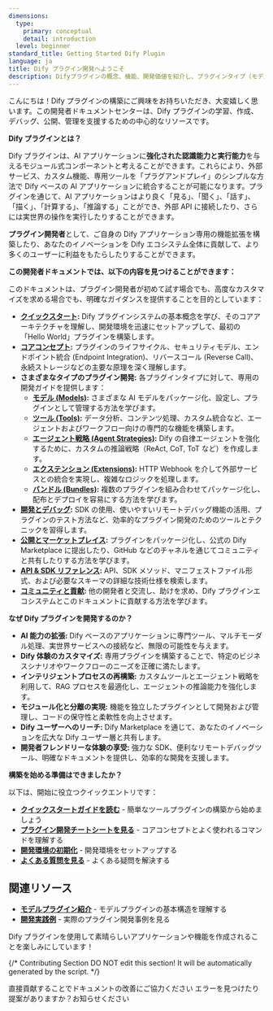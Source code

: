 ```yaml
---
dimensions:
  type:
    primary: conceptual
    detail: introduction
  level: beginner
standard_title: Getting Started Dify Plugin
language: ja
title: Dify プラグイン開発へようこそ
description: Difyプラグインの概念、機能、開発価値を紹介し、プラグインタイプ（モデル、ツール、エージェント戦略、エクステンション、バンドル）の簡単な説明と、開発者ドキュメントの内容概覧を含みます。
---
```


こんにちは！Dify プラグインの構築にご興味をお持ちいただき、大変嬉しく思います。この開発者ドキュメントセンターは、Dify プラグインの学習、作成、デバッグ、公開、管理を支援するための中心的なリソースです。

**Dify プラグインとは？**

Dify プラグインは、AI アプリケーションに**強化された認識能力と実行能力**を与えるモジュール式コンポーネントと考えることができます。これらにより、外部サービス、カスタム機能、専用ツールを「プラグアンドプレイ」のシンプルな方法で Dify ベースの AI アプリケーションに統合することが可能になります。プラグインを通じて、AI アプリケーションはより良く「見る」、「聞く」、「話す」、「描く」、「計算する」、「推論する」ことができ、外部 API に接続したり、さらには実世界の操作を実行したりすることができます。

**プラグイン開発者**として、ご自身の Dify アプリケーション専用の機能拡張を構築したり、あなたのイノベーションを Dify エコシステム全体に貢献して、より多くのユーザーに利益をもたらしたりすることができます。

**この開発者ドキュメントでは、以下の内容を見つけることができます：**

このドキュメントは、プラグイン開発者が初めて試す場合でも、高度なカスタマイズを求める場合でも、明確なガイダンスを提供することを目的としています：

- **[クイックスタート](/plugin_dev_ja/0211-getting-started-dify-tool):** Dify プラグインシステムの基本概念を学び、そのコアアーキテクチャを理解し、開発環境を迅速にセットアップして、最初の「Hello World」プラグインを構築します。
- **[コアコンセプト](/plugin_dev_ja/0131-cheatsheet):** プラグインのライフサイクル、セキュリティモデル、エンドポイント統合 (Endpoint Integration)、リバースコール (Reverse Call)、永続ストレージなどの主要な原理を深く理解します。
- **さまざまなタイプのプラグイン開発:** 各プラグインタイプに対して、専用の開発ガイドを提供します：
    - **[モデル (Models)](/plugin_dev_ja/0211-getting-started-new-model):** さまざまな AI モデルをパッケージ化、設定し、プラグインとして管理する方法を学びます。
    - **[ツール (Tools)](/plugin_dev_ja/0211-getting-started-dify-tool):** データ分析、コンテンツ処理、カスタム統合など、エージェントおよびワークフロー向けの専門的な機能を構築します。
    - **[エージェント戦略 (Agent Strategies)](/plugin_dev_ja/9433-agent-strategy-plugin):** Dify の自律エージェントを強化するために、カスタムの推論戦略（ReAct, CoT, ToT など）を作成します。
    - **[エクステンション (Extensions)](/plugin_dev_ja/9231-extension-plugin):** HTTP Webhook を介して外部サービスとの統合を実現し、複雑なロジックを処理します。
    - **[バンドル (Bundles)](/plugin_dev_ja/9241-bundle):** 複数のプラグインを組み合わせてパッケージ化し、配布とデプロイを容易にする方法を学びます。
- **[開発とデバッグ](/plugin_dev_ja/0411-remote-debug-a-plugin):** SDK の使用、使いやすいリモートデバッグ機能の活用、プラグインのテスト方法など、効率的なプラグイン開発のためのツールとテクニックを習得します。
- **[公開とマーケットプレイス](/plugin_dev_ja/0321-release-overview):** プラグインをパッケージ化し、公式の Dify Marketplace に提出したり、GitHub などのチャネルを通じてコミュニティと共有したりする方法を学びます。
- **[API & SDK リファレンス](/plugin_dev_ja/0411-general-specifications):** API、SDK メソッド、マニフェストファイル形式、および必要なスキーマの詳細な技術仕様を検索します。
- **[コミュニティと貢献](/plugin_dev_ja/0312-contributor-covenant-code-of-conduct):** 他の開発者と交流し、助けを求め、Dify プラグインエコシステムとこのドキュメントに貢献する方法を学びます。

**なぜ Dify プラグインを開発するのか？**

- **AI 能力の拡張:** Dify ベースのアプリケーションに専門ツール、マルチモーダル処理、実世界サービスへの接続など、無限の可能性を与えます。
- **Dify 体験のカスタマイズ:** 専用プラグインを構築することで、特定のビジネスシナリオやワークフローのニーズを正確に満たします。
- **インテリジェントプロセスの再構築:** カスタムツールとエージェント戦略を利用して、RAG プロセスを最適化し、エージェントの推論能力を強化します。
- **モジュール化と分離の実現:** 機能を独立したプラグインとして開発および管理し、コードの保守性と柔軟性を向上させます。
- **Dify ユーザーへのリーチ:** Dify Marketplace を通じて、あなたのイノベーションを広大な Dify ユーザー層と共有します。
- **開発者フレンドリーな体験の享受:** 強力な SDK、便利なリモートデバッグツール、明確なドキュメントを提供し、効率的な開発を支援します。

**構築を始める準備はできましたか？**

以下は、開始に役立つクイックエントリです：

- **[クイックスタートガイドを読む](/plugin_dev_ja/0211-getting-started-dify-tool)** - 簡単なツールプラグインの構築から始めましょう
- **[プラグイン開発チートシートを見る](/plugin_dev_ja/0131-cheatsheet)** - コアコンセプトとよく使われるコマンドを理解する
- **[開発環境の初期化](/plugin_dev_ja/0221-initialize-development-tools)** - 開発環境をセットアップする
- **[よくある質問を見る](/plugin_dev_ja/0331-faq)** - よくある疑問を解決する

## 関連リソース

- **[モデルプラグイン紹介](/plugin_dev_ja/0131-model-plugin-introduction.ja)** - モデルプラグインの基本構造を理解する
- **[開発実践例](/plugin_dev_ja/0432-develop-a-slack-bot-plugin)** - 実際のプラグイン開発事例を見る

Dify プラグインを使用して素晴らしいアプリケーションや機能を作成されることを楽しみにしています！

{/*
Contributing Section
DO NOT edit this section!
It will be automatically generated by the script.
*/}

<CardGroup cols="2">
    <Card
        title="このページを編集する"
        icon="pen-to-square"
        href="https://github.com/langgenius/dify-docs-mintlify/edit/main/plugin_dev_ja/0111-getting-started-dify-plugin.mdx"
    >
        直接貢献することでドキュメントの改善にご協力ください
    </Card>
    <Card
        title="問題を報告する"
        icon="github"
        href="https://github.com/langgenius/dify-docs-mintlify/issues/new?title=ドキュメントの問題%3A%20getting-started-dify-plu&body=%23%23%20問題の説明%0A%3C%21--%20発見した問題について簡単に説明してください%20--%3E%0A%0A%23%23%20ページリンク%0Ahttps%3A%2F%2Fgithub.com%2Flanggenius%2Fdify-docs-mintlify%2Fblob%2Fmain%2Fplugin_dev_ja%2F0111-getting-started-dify-plugin.mdx%0A%0A%23%23%20提案される変更%0A%3C%21--%20特定の変更案がある場合は、ここで説明してください%20--%3E%0A%0A%3C%21--%20ドキュメントの品質向上にご協力いただきありがとうございます！%20--%3E"
    >
        エラーを見つけたり提案がありますか？お知らせください
    </Card>
</CardGroup>
